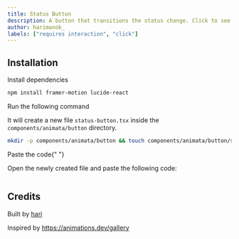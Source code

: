 ```yaml
---
title: Status Button
description: A button that transitions the status change. Click to see the animation.
author: harimanok_
labels: ["requires interaction", "click"]
---
```


<ComponentPreview name="button-status-button--docs" />

## Installation

<Steps>

<Step>Install dependencies</Step>

```sh
npm install framer-motion lucide-react
```

<Step>Run the following command</Step>

It will create a new file `status-button.tsx` inside the `components/animata/button` directory.

```bash
mkdir -p components/animata/button && touch components/animata/button/status-button.tsx
```

<Step>Paste the code</Step>{" "}

Open the newly created file and paste the following code:

```jsx file=<rootDir>/animata/button/status-button.tsx

```

</Steps>

## Credits

Built by [hari](https://github.com/hari)

Inspired by https://animations.dev/gallery
